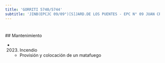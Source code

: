 ```yaml
---
title: 'GORRITI 5740/5744'
subtitle: 'JINB(EPCJC 09/09°)[S]JARD.DE LOS PUENTES - EPC N° 09 JUAN CRISOSTOMO LAFINUR'
---
```


#


 ## Mantenimiento

*  (2023) Incendio 
    + Provisión y colocación de un matafuego



